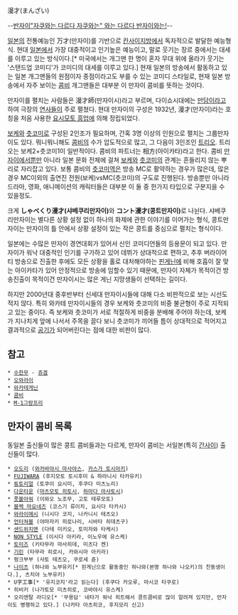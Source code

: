 漫才(まんざい)

--[[반자이]][["자쿠와는 다르다 자쿠와는" 와는 다르다 반자이와는!]]--

[[일본]]의 전통예능인 万才(만자이)를 기반으로 [[칸사이]]지방에서 독자적으로 발달한 예능형식. 현대 [[일본]]에서 가장 대중적이고 인기높은 예능이고, 말로 웃기는 장르 중에서는 대세를 이루고 있는 방식이다.[* 미국에서는 개그맨 한 명이 혼자 무대 위에 올라가 웃기는 '스탠드업 코미디'가 코미디의 대세를 이루고 있다.] 현재 일본의 방송에서 활동하고 있는 일본 개그맨들의 원점이자 종점이라고도 부를 수 있는 코미디 스타일로, 현재 일본 방송에서 자주 보이는 [[콤비]] 개그맨들은 대부분 이 만자이 콤비를 뜻하는 것이다.

만자이를 펼치는 사람들은 漫才師(만자이시)라고 부르며, 다이쇼시대에는 [[만담]]이라고 하여 극장의 [[연사]]들이 주로 펼쳤다. 현대 만자이의 구성은 1932년, 漫才(만자이)라는 호칭을 처음 사용한 [[요시모토 흥업]]에 의해 정립되었다. 

[[보케]]와 [[츳코미]]로 구성된 2인조가 필요하며, 간혹 3명 이상의 인원으로 펼치는 그룹만자이도 있다. 뭐니뭐니해도 [[콤비]]의 수가 압도적으로 많고, 그 다음이 3인조인 [[트리오]]. 트리오는 보케2+츳코미1이 일반적이다. 콤비의 파트너는 相方(아이카타)라고 한다. 콤비 [[만자이]]에서뿐만 아니라 일본 문화 전체에 걸쳐 [[보케]]와 [[츳코미]]의 관계는 흔들리지 않는 뿌리로 자리잡고 있다. 보통 콤비의 [[츳코미]]역은 방송 MC로 활약하는 경우가 많은데, 많은 경우 MC이외의 출연진 전원(보케)vsMC(츳코미)의 구도로 진행된다. 방송뿐만 아니라 드라마, 영화, 애니메이션의 캐릭터들은 대부분 이 둘 중 한가지 타입으로 구분지을 수 있을정도. 

크게 '''しゃべくり漫才(샤베쿠리만자이)'''와 '''コント漫才(콩트만자이)'''로 나뉜다. 샤베쿠리만자이는 별다른 상황 설정 없이 하나의 화제에 관한 이야기를 이어가는 형식, 콩트만자이는 만자이의 틀 안에서 상황 설정이 있는 작은 콩트를 중심으로 펼치는 형식이다. 

일본에는 수많은 만자이 경연대회가 있어서 신인 코미디언들의 등용문이 되고 있다. 만자이가 워낙 대중적인 인기를 구가하고 있어 데뷔가 상대적으로 편하고, 추후 버라이어티 방송으로 진출한 후에도 모든 상황을 홀로 대처해야하는 [[핀게닌]]에 비해 호흡이 잘 맞는 아이카타가 있어 안정적으로 방송에 임할수 있기 때문에, 만자이 자체가 목적이건 방송진출이 목적이건 만자이시는 많은 게닌 지망생들이 선택하는 길이다. 

하지만 2000년대 중후반부터 신세대 만자이시들에 대해 다소 비판적으로 보는 시선도 적지 않다. 특히 와카테 만자이시들의 경우 보케와 츳코미의 비중 불균형이 주로 지적되고 있는 중이다. 즉 보케와 츳코미가 서로 적절하게 비중을 분배해 주어야 하는데, 보케가 지나치게 앞에 나서서 주목을 끌다 보니 츳코미가 끼어들 틈이 상대적으로 적어지고 결과적으로 [[공기]]가 되어버린다는 점에 대한 비판이 많다.

== 참고 == 
 * [[수한무]] - [[쥬겜]]
 * [[오와라이]]
 * [[와카테게닌]]
 * [[콤비]]
 * [[M-1그랑프리]]

== 만자이 콤비 목록 == 
동일본 출신들이 많은 콩트 콤비들과는 다르게, 만자이 콤비는 서일본(특히 [[간사이]]) 출신들이 많다. 
 * [[오도리]] ([[와카바야시 마사야스]], [[카스가 토시아키]])
 * [[FUJIWARA]] (후지모토 토시후미 & 하라니시 타카유키)
 * [[튜토리얼]] (토쿠이 요시미, 후쿠다 미츠노리)
 * [[다운타운]] ([[마츠모토 히토시]], [[하마다 마사토시]])
 * [[풋볼아워]] (이와오 노조무, 고토 테루모토)
 * [[블랙 마요네즈]] (코스기 류이치, 요시다 타카시)
 * [[와라이메시]] (니시다 코지, 나카니시 테츠오)
 * [[언터쳐블]] (야마자키 히로나리, 시바타 히데츠구)
 * [[샌드위치맨]] (다테 미키오, 토미자와 타케시)
 * [[NON STYLE]] (이시다 아키라, 이노우에 유스케)
 * [[토미즈]] (키타무라 마사히데, 미츠다 켄)
 * [[기린]] (타무라 히로시, 카와시마 아키라)
 * 펑크부부 (사토 테츠오, 쿠로세 쥰)
 * [[나이츠]] (하나와 노부유키[* 핀게닌으로 활동중인 하나와(본명 하나와 나오키)의 친동생이다.], 츠치야 노부유키)
 * U字工事[* '유지코지'라고 읽는다] (후쿠다 카오루, 마시코 타쿠로)
 * 히비키 (나가토모 미츠히로, 코바야시 유스케)
 * 오리엔탈 라디오[* '무용담' 네타가 워낙 히트해서 콩트콤비로 많이 알려져 있지만, 만자이도 병행하고 있다.] (나카타 아츠히코, 후지모리 신고)
